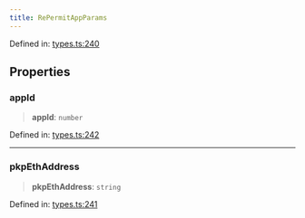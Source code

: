 ```yaml
---
title: RePermitAppParams
---
```


Defined in: [types.ts:240](https://github.com/LIT-Protocol/Vincent/blob/5462864f5b471985671134e594d93faefcbfeb7e/packages/libs/contracts-sdk/src/types.ts#L240)

## Properties

### appId

> **appId**: `number`

Defined in: [types.ts:242](https://github.com/LIT-Protocol/Vincent/blob/5462864f5b471985671134e594d93faefcbfeb7e/packages/libs/contracts-sdk/src/types.ts#L242)

***

### pkpEthAddress

> **pkpEthAddress**: `string`

Defined in: [types.ts:241](https://github.com/LIT-Protocol/Vincent/blob/5462864f5b471985671134e594d93faefcbfeb7e/packages/libs/contracts-sdk/src/types.ts#L241)
